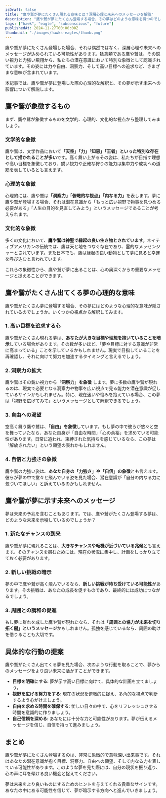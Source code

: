 ```yaml
---
isDraft: false
title: "鷹や鷲が夢にたくさん現れる意味とは？深層心理と未来へのメッセージを解説"
description: "鷹や鷲が夢にたくさん登場する場合、その夢はどのような意味を持つのでしょうか？力強さや洞察力の象徴としての鷹や鷲が示す心理的、文化的な意味、そしてその夢が未来にどのような影響を与えるかを詳しく紐解きます。"
tags: ["hawk", "eagle", "subconscious", "future"]
publishedAt: 2024-11-27T00:00:00Z
thumbnail: "./images/hawks-eagles/thumb.png"
---
```


鷹や鷲が夢にたくさん登場した場合、それは偶然ではなく、深層心理や未来へのメッセージが込められている可能性があります。猛禽類である鷹や鷲は、その鋭い視力と力強い飛翔から、私たちの潜在意識において特別な象徴として認識されています。その姿には力や自由、洞察力、そして高い目標への追求など、さまざまな意味が含まれています。

本記事では、鷹や鷲が夢に登場した際の心理的な解釈と、その夢が示す未来への影響について解説します。

<TableOfContents />

## 鷹や鷲が象徴するもの

まず、鷹や鷲が象徴するものを文学的、心理的、文化的な視点から整理してみましょう。

### 文学的な象徴

鷹や鷲は、文学作品において<strong>「天空」「力」「知恵」「王者」といった特別な存在として描かれることが多い</strong>です。高く舞い上がるその姿は、私たちが目指す理想や高い目標を象徴しており、鋭い視力や正確な狩りの能力は集中力や成功への道筋を表しているとも言えます。

### 心理的な象徴

心理的には、鷹や鷲は<strong>「洞察力」「俯瞰的な視点」「内なる力」</strong>を表します。夢に鷹や鷲が登場する場合、それは潜在意識から「もっと広い視野で物事を見つめる必要がある」「人生の目的を見直してみよう」というメッセージであることが考えられます。

### 文化的な象徴

多くの文化において、<strong>鷹や鷲は神聖で縁起の良い生き物とされています。</strong>ネイティブアメリカンの伝統では、鷹は天と地をつなぐ存在であり、霊的なメッセンジャーとされています。また日本でも、鷹は縁起の良い動物として夢に見ると幸運を呼び込むと言われています。

これらの象徴性から、鷹や鷲が夢に出ることは、心の奥深くからの重要なメッセージと捉えることができます。

## 鷹や鷲がたくさん出てくる夢の心理的な意味

鷹や鷲がたくさん夢に登場する場合、その夢にはどのような心理的な意味が隠されているのでしょうか。いくつかの視点から解釈してみます。

### 1. 高い目標を追求する心

鷹や鷲がたくさん現れる夢は、<strong>あなたが大きな目標や理想を抱いていることを暗示</strong>している場合があります。その数が多いほど、「夢や目標に対する意識が非常に高まっている」ことを示しているかもしれません。現実で目指していることを再確認し、それに向けて努力を加速するタイミングと言えるでしょう。

### 2. 洞察力の拡大

鷹や鷲はその鋭い視力から<strong>「洞察力」を象徴</strong>
します。夢に多数の鷹や鷲が現れるのは、現実で必要となる洞察力や物事を広い視点で見る能力を潜在意識が促しているサインかもしれません。特に、現在迷いや悩みを抱えている場合、この夢は「視野を広げてみて」というメッセージとして解釈できるでしょう。

### 3. 自由への渇望

空高く舞う鷹や鷲は、<strong>「自由」を象徴</strong>しています。もし夢の中で彼らが悠々と空を舞っていたなら、あなた自身が「自由な時間」「心の余裕」を求めている可能性があります。日常に追われ、束縛された気持ちを感じているなら、この夢は「解放されたい」という願望の表れかもしれません。

### 4. 自信と力強さの象徴

鷹や鷲の力強い姿は、<strong>あなた自身の「力強さ」や「自信」の象徴</strong>とも言えます。彼らが夢の中で堂々と飛んでいる姿を見た場合、潜在意識が「自分の内なる力に気づいてほしい」と訴えているのかもしれません。

## 鷹や鷲が夢に示す未来へのメッセージ

夢は未来の予兆を含むこともあります。では、鷹や鷲がたくさん登場する夢は、どのような未来を示唆しているのでしょうか？

### 1. 新たなチャンスの到来

鷹や鷲が夢に現れることは、<strong>大きなチャンスや転機が近づいている兆候</strong>とも言えます。そのチャンスを掴むためには、現在の状況に集中し、計画をしっかり立てておく必要があります。

### 2. 新しい挑戦の暗示

夢の中で鷹や鷲が高く飛んでいるなら、<strong>新しい挑戦が待ち受けている可能性</strong>があります。その挑戦は、あなたの成長を促すものであり、最終的には成功につながるでしょう。

### 3. 周囲との調和の促進

もし夢に群れを成した鷹や鷲が現れたなら、それは<strong>「周囲との協力が未来を切り拓く鍵」というメッセージ</strong>かもしれません。孤独を感じているなら、周囲の助けを借りることも大切です。

## 具体的な行動の提案

鷹や鷲がたくさん出てくる夢を見た場合、次のような行動を取ることで、夢からのメッセージをより良い未来に活かすことができます。

- <strong>目標を明確にする</strong>: 夢が示す高い目標に向けて、具体的な計画を立てましょう。
- <strong>視野を広げる努力をする</strong>: 現在の状況を俯瞰的に捉え、多角的な視点で判断するよう心がけましょう。
- <strong>自由を求める時間を確保する</strong>: 忙しい日々の中で、心をリフレッシュさせる時間を意識的に作りましょう。
- <strong>自己信頼を深める</strong>:
  あなたには十分な力と可能性があります。夢が伝えるメッセージを信じ、自信を持って進みましょう。

## まとめ

鷹や鷲が夢にたくさん登場するのは、非常に象徴的で意味深い出来事です。それはあなたの潜在意識が抱く目標、洞察力、自由への願望、そして内なる力を表している可能性があります。このような夢を見た際には、自分の現状を振り返り、心の声に耳を傾ける良い機会と捉えてください。

夢は未来をより良いものにするためのヒントを与えてくれる貴重なサインです。あなたの中にある可能性を信じて、夢が暗示する方向へと進んでいきましょう。
